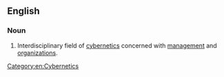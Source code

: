 ==English==

===Noun===
{{wikipedia}}

{{head|en|noun}}
# Interdisciplinary field of [[cybernetics]] concerned with [[management]] and [[organizations]].

[[Category:en:Cybernetics]]